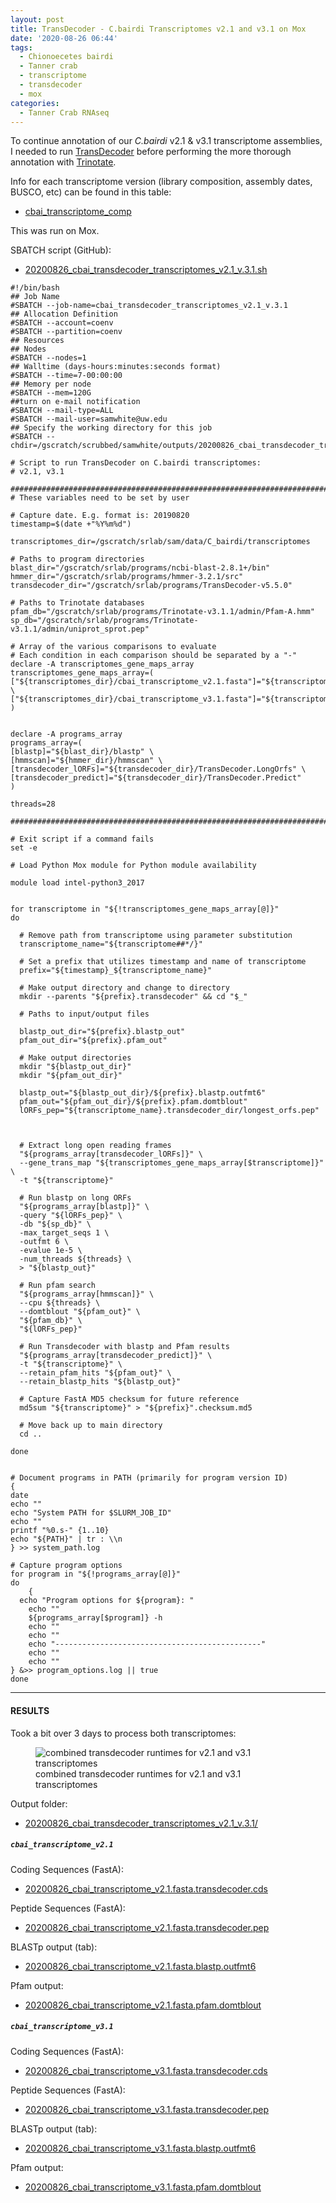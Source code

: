 ```yaml
---
layout: post
title: TransDecoder - C.bairdi Transcriptomes v2.1 and v3.1 on Mox
date: '2020-08-26 06:44'
tags:
  - Chionoecetes bairdi
  - Tanner crab
  - transcriptome
  - transdecoder
  - mox
categories:
  - Tanner Crab RNAseq
---
```

To continue annotation of our _C.bairdi_ v2.1 & v3.1 transcriptome assemblies, I needed to run [TransDecoder](https://github.com/TransDecoder/TransDecoder/wiki) before performing the more thorough annotation with [Trinotate](https://github.com/Trinotate/Trinotate.github.io/wiki).

Info for each transcriptome version (library composition, assembly dates, BUSCO, etc) can be found in this table:

- [cbai_transcriptome_comp](https://docs.google.com/spreadsheets/d/1XAgU_xQKJjWk4ThJHn1wLDtPuW6X7s6Jjh_373bMc0U/edit?usp=sharing)

This was run on Mox.

SBATCH script (GitHub):

- [20200826_cbai_transdecoder_transcriptomes_v2.1_v.3.1.sh](https://github.com/RobertsLab/sams-notebook/blob/master/sbatch_scripts/20200826_cbai_transdecoder_transcriptomes_v2.1_v.3.1.sh)

```shell
#!/bin/bash
## Job Name
#SBATCH --job-name=cbai_transdecoder_transcriptomes_v2.1_v.3.1
## Allocation Definition
#SBATCH --account=coenv
#SBATCH --partition=coenv
## Resources
## Nodes
#SBATCH --nodes=1
## Walltime (days-hours:minutes:seconds format)
#SBATCH --time=7-00:00:00
## Memory per node
#SBATCH --mem=120G
##turn on e-mail notification
#SBATCH --mail-type=ALL
#SBATCH --mail-user=samwhite@uw.edu
## Specify the working directory for this job
#SBATCH --chdir=/gscratch/scrubbed/samwhite/outputs/20200826_cbai_transdecoder_transcriptomes_v2.1_v.3.1

# Script to run TransDecoder on C.bairdi transcriptomes:
# v2.1, v3.1

###################################################################################
# These variables need to be set by user

# Capture date. E.g. format is: 20190820
timestamp=$(date +"%Y%m%d")

transcriptomes_dir=/gscratch/srlab/sam/data/C_bairdi/transcriptomes

# Paths to program directories
blast_dir="/gscratch/srlab/programs/ncbi-blast-2.8.1+/bin"
hmmer_dir="/gscratch/srlab/programs/hmmer-3.2.1/src"
transdecoder_dir="/gscratch/srlab/programs/TransDecoder-v5.5.0"

# Paths to Trinotate databases
pfam_db="/gscratch/srlab/programs/Trinotate-v3.1.1/admin/Pfam-A.hmm"
sp_db="/gscratch/srlab/programs/Trinotate-v3.1.1/admin/uniprot_sprot.pep"

# Array of the various comparisons to evaluate
# Each condition in each comparison should be separated by a "-"
declare -A transcriptomes_gene_maps_array
transcriptomes_gene_maps_array=(
["${transcriptomes_dir}/cbai_transcriptome_v2.1.fasta"]="${transcriptomes_dir}/cbai_transcriptome_v2.1.fasta.gene_trans_map" \
["${transcriptomes_dir}/cbai_transcriptome_v3.1.fasta"]="${transcriptomes_dir}/cbai_transcriptome_v3.1.fasta.gene_trans_map"
)


declare -A programs_array
programs_array=(
[blastp]="${blast_dir}/blastp" \
[hmmscan]="${hmmer_dir}/hmmscan" \
[transdecoder_lORFs]="${transdecoder_dir}/TransDecoder.LongOrfs" \
[transdecoder_predict]="${transdecoder_dir}/TransDecoder.Predict"
)

threads=28

###################################################################################

# Exit script if a command fails
set -e

# Load Python Mox module for Python module availability

module load intel-python3_2017


for transcriptome in "${!transcriptomes_gene_maps_array[@]}"
do

  # Remove path from transcriptome using parameter substitution
  transcriptome_name="${transcriptome##*/}"

  # Set a prefix that utilizes timestamp and name of transcriptome
  prefix="${timestamp}_${transcriptome_name}"

  # Make output directory and change to directory
  mkdir --parents "${prefix}.transdecoder" && cd "$_"

  # Paths to input/output files

  blastp_out_dir="${prefix}.blastp_out"
  pfam_out_dir="${prefix}.pfam_out"

  # Make output directories
  mkdir "${blastp_out_dir}"
  mkdir "${pfam_out_dir}"

  blastp_out="${blastp_out_dir}/${prefix}.blastp.outfmt6"
  pfam_out="${pfam_out_dir}/${prefix}.pfam.domtblout"
  lORFs_pep="${transcriptome_name}.transdecoder_dir/longest_orfs.pep"



  # Extract long open reading frames
  "${programs_array[transdecoder_lORFs]}" \
  --gene_trans_map "${transcriptomes_gene_maps_array[$transcriptome]}" \
  -t "${transcriptome}"

  # Run blastp on long ORFs
  "${programs_array[blastp]}" \
  -query "${lORFs_pep}" \
  -db "${sp_db}" \
  -max_target_seqs 1 \
  -outfmt 6 \
  -evalue 1e-5 \
  -num_threads ${threads} \
  > "${blastp_out}"

  # Run pfam search
  "${programs_array[hmmscan]}" \
  --cpu ${threads} \
  --domtblout "${pfam_out}" \
  "${pfam_db}" \
  "${lORFs_pep}"

  # Run Transdecoder with blastp and Pfam results
  "${programs_array[transdecoder_predict]}" \
  -t "${transcriptome}" \
  --retain_pfam_hits "${pfam_out}" \
  --retain_blastp_hits "${blastp_out}"

  # Capture FastA MD5 checksum for future reference
  md5sum "${transcriptome}" > "${prefix}".checksum.md5

  # Move back up to main directory
  cd ..

done


# Document programs in PATH (primarily for program version ID)
{
date
echo ""
echo "System PATH for $SLURM_JOB_ID"
echo ""
printf "%0.s-" {1..10}
echo "${PATH}" | tr : \\n
} >> system_path.log

# Capture program options
for program in "${!programs_array[@]}"
do
	{
  echo "Program options for ${program}: "
	echo ""
	${programs_array[$program]} -h
	echo ""
	echo ""
	echo "----------------------------------------------"
	echo ""
	echo ""
} &>> program_options.log || true
done
```


---

#### RESULTS

Took a bit over 3 days to process both transcriptomes:

![combined transdecoder runtimes for v2.1 and v3.1 transcriptomes](https://github.com/RobertsLab/sams-notebook/blob/master/images/screencaps/20200826_cbai_transdecoder_transcriptomes_v2.1_v.3.1_runtime.png?raw=true)

Output folder:

- [20200826_cbai_transdecoder_transcriptomes_v2.1_v.3.1/](https://gannet.fish.washington.edu/Atumefaciens/20200826_cbai_transdecoder_transcriptomes_v2.1_v.3.1/)


##### `cbai_transcriptome_v2.1`


Coding Sequences (FastA):

- [20200826_cbai_transcriptome_v2.1.fasta.transdecoder.cds](https://gannet.fish.washington.edu/Atumefaciens/20200826_cbai_transdecoder_transcriptomes_v2.1_v.3.1/20200826_cbai_transcriptome_v2.1.fasta.transdecoder/20200826_cbai_transcriptome_v2.1.fasta.transdecoder.cds)

Peptide Sequences (FastA):

- [20200826_cbai_transcriptome_v2.1.fasta.transdecoder.pep](https://gannet.fish.washington.edu/Atumefaciens/20200826_cbai_transdecoder_transcriptomes_v2.1_v.3.1/20200826_cbai_transcriptome_v2.1.fasta.transdecoder/20200826_cbai_transcriptome_v2.1.fasta.transdecoder.pep)

BLASTp output (tab):

- [20200826_cbai_transcriptome_v2.1.fasta.blastp.outfmt6](https://gannet.fish.washington.edu/Atumefaciens/20200826_cbai_transdecoder_transcriptomes_v2.1_v.3.1/20200826_cbai_transcriptome_v2.1.fasta.transdecoder/20200826_cbai_transcriptome_v2.1.fasta.blastp_out/20200826_cbai_transcriptome_v2.1.fasta.blastp.outfmt6)

Pfam output:

- [20200826_cbai_transcriptome_v2.1.fasta.pfam.domtblout](https://gannet.fish.washington.edu/Atumefaciens/20200826_cbai_transdecoder_transcriptomes_v2.1_v.3.1/20200826_cbai_transcriptome_v2.1.fasta.transdecoder/20200826_cbai_transcriptome_v2.1.fasta.pfam_out/20200826_cbai_transcriptome_v2.1.fasta.pfam.domtblout)


##### `cbai_transcriptome_v3.1`

Coding Sequences (FastA):

- [20200826_cbai_transcriptome_v3.1.fasta.transdecoder.cds](https://gannet.fish.washington.edu/Atumefaciens/20200826_cbai_transdecoder_transcriptomes_v2.1_v.3.1/20200826_cbai_transcriptome_v3.1.fasta.transdecoder/20200826_cbai_transcriptome_v3.1.fasta.transdecoder.cds)

Peptide Sequences (FastA):

- [20200826_cbai_transcriptome_v3.1.fasta.transdecoder.pep](https://gannet.fish.washington.edu/Atumefaciens/20200826_cbai_transdecoder_transcriptomes_v2.1_v.3.1/20200826_cbai_transcriptome_v3.1.fasta.transdecoder/20200826_cbai_transcriptome_v3.1.fasta.transdecoder.pep)

BLASTp output (tab):

- [20200826_cbai_transcriptome_v3.1.fasta.blastp.outfmt6](https://gannet.fish.washington.edu/Atumefaciens/20200826_cbai_transdecoder_transcriptomes_v2.1_v.3.1/20200826_cbai_transcriptome_v3.1.fasta.transdecoder/20200826_cbai_transcriptome_v3.1.fasta.blastp_out/20200826_cbai_transcriptome_v3.1.fasta.blastp.outfmt6)

Pfam output:

- [20200826_cbai_transcriptome_v3.1.fasta.pfam.domtblout](https://gannet.fish.washington.edu/Atumefaciens/20200826_cbai_transdecoder_transcriptomes_v2.1_v.3.1/20200826_cbai_transcriptome_v3.1.fasta.transdecoder/20200826_cbai_transcriptome_v3.1.fasta.pfam_out/20200826_cbai_transcriptome_v3.1.fasta.pfam.domtblout)
